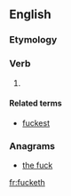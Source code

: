 ==English==

===Etymology===
{{suffix|fuck|eth|lang=en}}

===Verb===
{{head|en|verb form}}

# {{lb|en|vulgar|pseudo‐archaic}} {{en-archaic third-person singular of|fuck}}

====Related terms====
* [[fuckest]]

===Anagrams===
* [[the fuck#English|the fuck]]

[[fr:fucketh]]